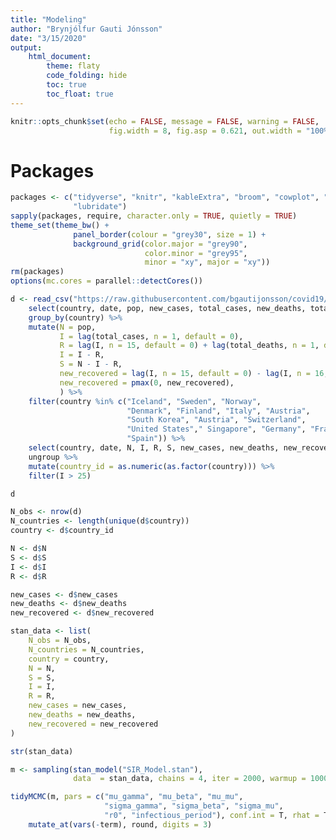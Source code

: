 ```yaml
---
title: "Modeling"
author: "Brynjólfur Gauti Jónsson"
date: "3/15/2020"
output: 
    html_document:
        theme: flaty
        code_folding: hide
        toc: true
        toc_float: true
---
```


```r
knitr::opts_chunk$set(echo = FALSE, message = FALSE, warning = FALSE, 
                      fig.width = 8, fig.asp = 0.621, out.width = "100%")
```

# Packages

```r
packages <- c("tidyverse", "knitr", "kableExtra", "broom", "cowplot", "rstan", "tidybayes", "scales", 
              "lubridate")
sapply(packages, require, character.only = TRUE, quietly = TRUE)
theme_set(theme_bw() + 
              panel_border(colour = "grey30", size = 1) + 
              background_grid(color.major = "grey90", 
                              color.minor = "grey95", 
                              minor = "xy", major = "xy"))
rm(packages)
options(mc.cores = parallel::detectCores())
```

```r
d <- read_csv("https://raw.githubusercontent.com/bgautijonsson/covid19/master/Input/ECDC_Data.csv") %>% 
    select(country, date, pop, new_cases, total_cases, new_deaths, total_deaths) %>% 
    group_by(country) %>% 
    mutate(N = pop,
           I = lag(total_cases, n = 1, default = 0),
           R = lag(I, n = 15, default = 0) + lag(total_deaths, n = 1, default = 0),
           I = I - R,
           S = N - I - R,
           new_recovered = lag(I, n = 15, default = 0) - lag(I, n = 16, default = 0),
           new_recovered = pmax(0, new_recovered),
           ) %>% 
    filter(country %in% c("Iceland", "Sweden", "Norway",
                          "Denmark", "Finland", "Italy", "Austria",
                          "South Korea", "Austria", "Switzerland",
                          "United States"," Singapore", "Germany", "France",
                          "Spain")) %>% 
    select(country, date, N, I, R, S, new_cases, new_deaths, new_recovered) %>% 
    ungroup %>% 
    mutate(country_id = as.numeric(as.factor(country))) %>% 
    filter(I > 25)

d
```


```r
N_obs <- nrow(d)
N_countries <- length(unique(d$country))
country <- d$country_id

N <- d$N
S <- d$S
I <- d$I
R <- d$R

new_cases <- d$new_cases
new_deaths <- d$new_deaths
new_recovered <- d$new_recovered

stan_data <- list(
    N_obs = N_obs,
    N_countries = N_countries,
    country = country,
    N = N,
    S = S,
    I = I,
    R = R,
    new_cases = new_cases,
    new_deaths = new_deaths,
    new_recovered = new_recovered
)

str(stan_data)
```


```r
m <- sampling(stan_model("SIR_Model.stan"), 
              data  = stan_data, chains = 4, iter = 2000, warmup = 1000)
```

```r
tidyMCMC(m, pars = c("mu_gamma", "mu_beta", "mu_mu",
                     "sigma_gamma", "sigma_beta", "sigma_mu",
                     "r0", "infectious_period"), conf.int = T, rhat = T, ess = T) %>% 
    mutate_at(vars(-term), round, digits = 3)
```
